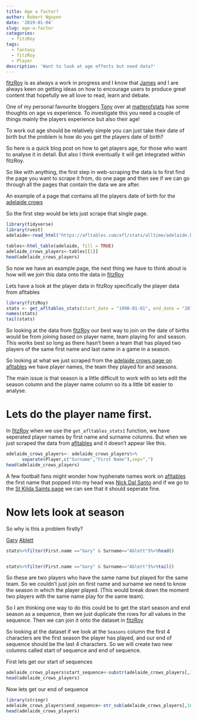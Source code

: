 ```yaml
---
title: Age a factor?
author: Robert Nguyen
date: '2019-01-04'
slug: age-a-factor
categories:
  - fitzRoy
tags:
  - fantasy
  - fitzRoy
  - Player
description: 'Want to look at age effects but need data?'
---
```


[fitzRoy](https://github.com/jimmyday12/fitzRoy) is as always a work in progress and I know that [James](https://twitter.com/jamesday87) and I are always keen on getting ideas on how to encourage users to produce great content that hopefully we all love to read, learn and debate. 

One of my personal favourite bloggers [Tony](https://twitter.com/MatterOfStats) over at [matterofstats](http://www.matterofstats.comb) has some thoughts on age vs experience. To investigate this you need a couple of things mainly the players experience but also their age!

To work out age should be relatively simple you can just take their date of birth but the problem is how do you get the players date of birth?

So here is a quick blog post on how to get players age, for those who want to analyse it in detail. But also I think eventually it will get integrated within fitzRoy. 

So like with anything, the first step in web-scraping the data is to first find the page you want to scrape it from, do one page and then see if we can go through all the pages that contain the data we are after. 

An example of a page that contains all the players date of birth for the [adelaide crows](https://afltables.com/afl/stats/alltime/adelaide.html)

So the first step would be lets just scrape that single page. 

```r

library(tidyverse)
library(rvest)
adelaide<-read_html("https://afltables.com/afl/stats/alltime/adelaide.html", encoding = "UTF-8")

tables<-html_table(adelaide, fill = TRUE)
adelaide_crows_players<-tables[[1]] 
head(adelaide_crows_players)

```

So now we have an example page, the next thing we have to think about is how will we join this data onto the data in [fitzRoy](https://github.com/jimmyday12/fitzRoy)

Lets have a look at the player data in fitzRoy specifically the player data from afltables

```r
library(fitzRoy)
stats <- get_afltables_stats(start_date = "1990-01-01", end_date = "2018-10-01")
names(stats)
tail(stats)
```

So looking at the data from [fitzRoy](https://github.com/jimmyday12/fitzRoy) our best way to join on the date of births would be from joining based on player name, team playing for and season. This works best so long as there hasn't been a team that has played two players of the same first name and last name in a game in a season. 

So looking at what we just scraped from the [adelaide crows page on afltables](https://afltables.com/afl/stats/alltime/adelaide.html) we have player names, the team they played for and seasons. 

The main issue is that season is a little difficult to work with so lets edit the season column and the player name column so its a little bit easier to analyse. 

# Lets do the player name first. 

In [fitzRoy](https://github.com/jimmyday12/fitzRoy) when we use the `get_afltables_stats1` function, we have seperated player names by first name and surname columns. But when we just scraped the data from [afltables](https://afltables.com/afl/afl_index.html) and it doesn't appear like this. 



```r
adelaide_crows_players<- adelaide_crows_players%>%
      separate(Player,c("Surname","First Name"),sep=",")
head(adelaide_crows_players)

```

A few football fans might wonder how hyphenate names work on [afltables](https://afltables.com/afl/afl_index.html) the first name that popped into my head was [Nick Dal Santo](https://afltables.com/afl/stats/players/N/Nick_Dal_Santo.html) and if we go to the [St Kilda Saints page](https://afltables.com/afl/stats/alltime/stkilda.html) we can see that it should seperate fine.  

# Now lets look at season 

So why is this a problem firstly?

[Gary](https://afltables.com/afl/stats/players/G/Gary_Ablett0.html) [Ablett](https://afltables.com/afl/stats/players/G/Gary_Ablett1.html)

```r
stats%>%filter(First.name =="Gary" & Surname=="Ablett")%>%head()


stats%>%filter(First.name =="Gary" & Surname=="Ablett")%>%tail()

```

So these are two players who have the same name but played for the same team. So we couldn't just join on first name and surname we need to know the season in which the player played. (This would break down the moment two players with the same name play for the same team).

So I am thinking one way to do this could be to get the start season and end season as a sequence, then we just duplicate the rows for all values in the sequence. Then we can join it onto the dataset in [fitzRoy](https://github.com/jimmyday12/fitzRoy)

So looking at the dataset if we look at the `Seasons` column the first 4 characters are the first season the player has played, and our end of sequence should be the last 4 characters. So we will create two new columns called start of sequence and end of sequence.

First lets get our start of sequences

```r
adelaide_crows_players$start_sequence<-substr(adelaide_crows_players[,10], start = 1, stop = 4)
head(adelaide_crows_players)
```

Now lets get our end of sequence

```r
library(stringr)
adelaide_crows_players$end_sequence<-str_sub(adelaide_crows_players[,10], start = -4)
head(adelaide_crows_players)


```
